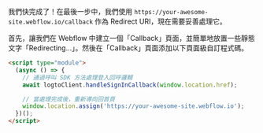 我們快完成了！在最後一步中，我們使用 `https://your-awesome-site.webflow.io/callback` 作為 Redirect URI，現在需要妥善處理它。

首先，讓我們在 Webflow 中建立一個「Callback」頁面，並簡單地放置一些靜態文字「Redirecting...」。然後在「Callback」頁面添加以下頁面級自訂程式碼。

```html
<script type="module">
  (async () => {
    // 通過呼叫 SDK 方法處理登入回呼邏輯
    await logtoClient.handleSignInCallback(window.location.href);

    // 當處理完成後，重新導向回首頁
    window.location.assign('https://your-awesome-site.webflow.io');
  })();
</script>
```
